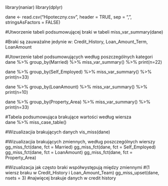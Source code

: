 library(naniar)
library(dplyr)

dane <- read.csv("Hipoteczny.csv", header = TRUE, sep = ",", stringsAsFactors = FALSE)

#Utworzenie tabeli podsumowującej braki w tabeli 
miss_var_summary(dane)

#Braki są zauważalne jedynie w: Credit_History, Loan_Amount_Term, LoanAmount

#Utowrzenie tabel podsumowujących według poszczególnych kategori
dane %>%
  group_by(Married) %>%
    miss_var_summary() %>%
    print(n=22)
    
dane %>%
  group_by(Self_Employed) %>%
    miss_var_summary() %>%
    print(n=33)

dane %>%
  group_by(LoanAmount) %>%
    miss_var_summary() %>%
    print(n=10)

dane %>%
  group_by(Property_Area) %>%
    miss_var_summary() %>%
    print(n=33)
 
 
#Tabela podsumowująca brakujące wartości według wiersza    
dane %>%
  miss_case_table()
 
#Wizualizacjia brakujących danych 
vis_miss(dane)


#Wizualizacjia brakujących zmiennych, według poszczególnych wierszy
gg_miss_fct(dane, fct = Married)
gg_miss_fct(dane, fct = Self_Employed)
gg_miss_fct(dane, fct = LoanAmount)
gg_miss_fct(dane, fct = Property_Area)
  
#Wizualizacja jak często braki współwystępują między zmiennymi 
#(1 wiersz braku w Credit_History i Loan_Amount_Team)
gg_miss_upset(dane, 
              nsets = 3)
#najwięcej brakuje danych w credit history
